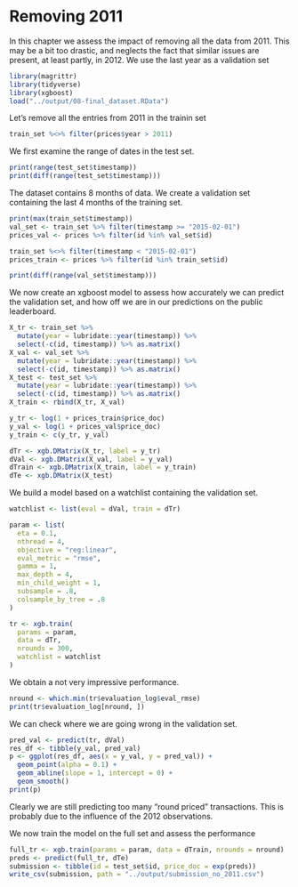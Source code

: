 # Removing 2011

In this chapter we assess the impact of removing all the data from 2011. This may be a bit too drastic, and neglects the fact that similar issues are present, at least partly, in 2012. We use the last year as a validation set

```r
library(magrittr)
library(tidyverse)
library(xgboost)
load("../output/08-final_dataset.RData")
```

Let's remove all the entries from 2011 in the trainin set

```r
train_set %<>% filter(prices$year > 2011)
```

We first examine the range of dates in the test set.

```r
print(range(test_set$timestamp))
print(diff(range(test_set$timestamp)))
```

The dataset contains 8 months of data. We create a validation set containing the last 4 months of the training set.

```r
print(max(train_set$timestamp))
val_set <- train_set %>% filter(timestamp >= "2015-02-01")
prices_val <- prices %>% filter(id %in% val_set$id)

train_set %<>% filter(timestamp < "2015-02-01")
prices_train <- prices %>% filter(id %in% train_set$id)

print(diff(range(val_set$timestamp)))
```

We now create an xgboost model to assess how accurately we can predict the validation set, and how off we are in our predictions on the public leaderboard.

```r
X_tr <- train_set %>%
  mutate(year = lubridate::year(timestamp)) %>%
  select(-c(id, timestamp)) %>% as.matrix()
X_val <- val_set %>% 
  mutate(year = lubridate::year(timestamp)) %>%
  select(-c(id, timestamp)) %>% as.matrix()
X_test <- test_set %>%
  mutate(year = lubridate::year(timestamp)) %>%
  select(-c(id, timestamp)) %>% as.matrix()
X_train <- rbind(X_tr, X_val)

y_tr <- log(1 + prices_train$price_doc)
y_val <- log(1 + prices_val$price_doc)
y_train <- c(y_tr, y_val)

dTr <- xgb.DMatrix(X_tr, label = y_tr)
dVal <- xgb.DMatrix(X_val, label = y_val)
dTrain <- xgb.DMatrix(X_train, label = y_train)
dTe <- xgb.DMatrix(X_test)
```

We build a model based on a watchlist containing the validation set.

```r
watchlist <- list(eval = dVal, train = dTr)

param <- list(
  eta = 0.1,
  nthread = 4,
  objective = "reg:linear",
  eval_metric = "rmse",
  gamma = 1,
  max_depth = 4,
  min_child_weight = 1,
  subsample = .8,
  colsample_by_tree = .8
)

tr <- xgb.train(
  params = param, 
  data = dTr, 
  nrounds = 300, 
  watchlist = watchlist
)
```

We obtain a not very impressive performance.

```r
nround <- which.min(tr$evaluation_log$eval_rmse)
print(tr$evaluation_log[nround, ])
```

We can check where we are going wrong in the validation set.

```r
pred_val <- predict(tr, dVal)
res_df <- tibble(y_val, pred_val)
p <- ggplot(res_df, aes(x = y_val, y = pred_val)) +
  geom_point(alpha = 0.1) + 
  geom_abline(slope = 1, intercept = 0) +
  geom_smooth()
print(p)
```

Clearly we are still predicting too many "round priced" transactions. This is probably due to the influence of the 2012 observations.

We now train the model on the full set and assess the performance

```r
full_tr <- xgb.train(params = param, data = dTrain, nrounds = nround)
preds <- predict(full_tr, dTe)
submission <- tibble(id = test_set$id, price_doc = exp(preds))
write_csv(submission, path = "../output/submission_no_2011.csv")
```
